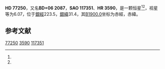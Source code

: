 {{Starbox begin
| name = HD 77250
}}
{{Starbox observe
| epoch = [[J2000.0|J2000.0]]
| constell = {{星座名待查}}<ref name=SIMBAD>{{cite web
 | url=http://simbad.u-strasbg.fr/simbad/sim-id?Ident=HR+3590
 | title=Pulsating variable Star
 | publisher=Centre de Données astronomiques de Strasbourg
 | work=SIMBAD
 | accessdate=2012-07-13
 | archive-date=2016-03-16
 | archive-url=https://web.archive.org/web/20160316074252/http://simbad.u-strasbg.fr/simbad/sim-id?Ident=HR+3590
 | dead-url=no
 }}</ref><ref name=DATA>{{cite web
 | url=http://vizier.u-strasbg.fr/viz-bin/VizieR-5?-out.add=.&-source=5050&-corr=PK=HR&-out.max=9999&HR=3590
 | title=VizieR Detailed Page
 | accessdate=2012-07-13
 | archive-date=2016-03-05
 | archive-url=https://web.archive.org/web/20160305211836/http://vizier.u-strasbg.fr/viz-bin/VizieR-5?-out.add=.&-source=5050&-corr=PK=HR&-out.max=9999&HR=3590
 | dead-url=no
 }}</ref>
| 星官 = 
| ra = {{RA|9|1|31.4}}<ref name=SIMBAD /><ref name=DATA />
| dec = {{DEC|+5|38|27}}<ref name=SIMBAD /><ref name=DATA />
| appmag_v = 6.07<ref name=SIMBAD /><ref name=DATA />
}}
{{Starbox character
| class = K1II-III+F3IV<ref name=SIMBAD /><ref name=DATA />
| b-v = 1.11<ref name=SIMBAD /><ref name=DATA />
| u-b = 1.02<ref name=SIMBAD /><ref name=DATA />
| r-i = <ref name=SIMBAD /><ref name=DATA />
| variable = 
}}
{{Starbox astrometry
| radial_v = 1.02
| prop_mo_ra = 33
| parallax = 
| p_error = 
}}
{{Starbox catalog
| names =BD+06 2087，[[SAO星表|SAO]] 117351，[[HD星表|HD]] 77250，[[HR星表|HR]] 3590}}
{{Starbox reference |Simbad=HR+3590}}
{{Starbox end}}

'''HD 77250'''，又名'''BD+06 2087'''，'''SAO 117351'''、'''HR 3590'''，是一颗恒星<ref name=SIMBAD /><ref name=DATA />，视星等为6.07，位于[[銀道座標系|銀經]]223.5，[[銀道座標系|銀緯]]31.4，其[[B1900.0|B1900.0]]坐标为赤經{{RA|8|56|14.5}}，赤緯{{DEC|+6|31.4|58}}。

== 参考文献 ==
{{reflist}}

{{star-stub}}

[[Category:HD和HDE天體|77250]]
[[Category:HR天體|3590]]
[[Category:SAO天體|117351]]